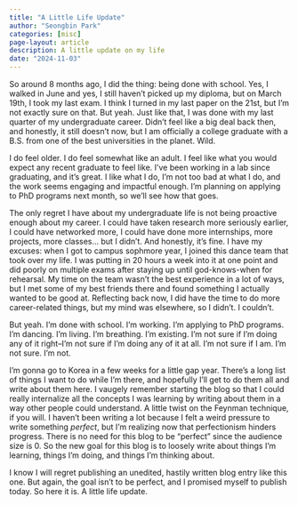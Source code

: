```yaml
---
title: "A Little Life Update"
author: "Seongbin Park"
categories: [misc]
page-layout: article
description: A little update on my life
date: "2024-11-03"
---
```


So around 8 months ago, I did the thing: being done with school. Yes, I walked in June and yes, I still haven't picked up my diploma, but on March 19th, I took my last exam. I think I turned in my last paper on the 21st, but I'm not exactly sure on that. But yeah. Just like that, I was done with my last quarter of my undergraduate career. Didn't feel like a big deal back then, and honestly, it still doesn't now, but I am officially a college graduate with a B.S. from one of the best universities in the planet. Wild.

I do feel older. I do feel somewhat like an adult. I feel like what you would expect any recent graduate to feel like. I've been working in a lab since graduating, and it's great. I like what I do, I'm not too bad at what I do, and the work seems engaging and impactful enough. I'm planning on applying to PhD programs next month, so we'll see how that goes. 

The only regret I have about my undergraduate life is not being proactive enough about my career. I could have taken research more seriously earlier, I could have networked more, I could have done more internships, more projects, more classes... but I didn't. And honestly, it's fine. I have my excuses: when I got to campus sophmore year, I joined this dance team that took over my life. I was putting in 20 hours a week into it at one point and did poorly on multiple exams after staying up until god-knows-when for rehearsal. My time on the team wasn't the best experience in a lot of ways, but I met some of my best friends there and found something I actually wanted to be good at. Reflecting back now, I did have the time to do more career-related things, but my mind was elsewhere, so I didn't. I couldn't. 

But yeah. I'm done with school. I'm working. I'm applying to PhD programs. I'm dancing. I'm living. I'm breathing. I'm existing. I'm not sure if I'm doing any of it right--I'm not sure if I'm doing any of it at all. I'm not sure if I am. I'm not sure. I'm not. 

I'm gonna go to Korea in a few weeks for a little gap year. There's a long list of things I want to do while I'm there, and hopefully I'll get to do them all and write about them here. I vaugely remember starting the blog so that I could really internalize all the concepts I was learning by writing about them in a way other people could understand. A little twist on the Feynman technique, if you will. I haven't been writing a lot because I felt a weird pressure to write something *perfect*, but I'm realizing now that perfectionism hinders progress. There is no need for this blog to be "perfect" since the audience size is 0. So the new goal for this blog is to loosely write about things I'm learning, things I'm doing, and things I'm thinking about. 

I know I will regret publishing an unedited, hastily written blog entry like this one. But again, the goal isn't to be perfect, and I promised myself to publish today. So here it is. A little life update.